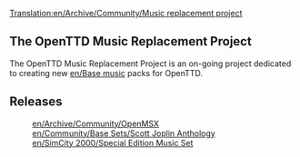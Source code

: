 [[Translation:en/Archive/Community/Music replacement project]]
==The OpenTTD Music Replacement Project==
The OpenTTD Music Replacement Project is an on-going project dedicated to creating new [[en/Base music]] packs for OpenTTD. 

==Releases==
:[[en/Archive/Community/OpenMSX]]
:[[en/Community/Base Sets/Scott Joplin Anthology]]
:[[en/SimCity 2000/Special Edition Music Set]]